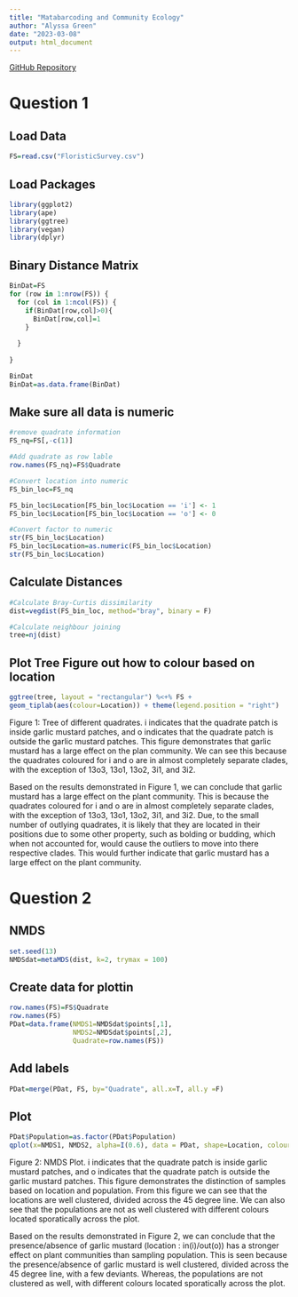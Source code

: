 ```yaml
---
title: "Matabarcoding and Community Ecology"
author: "Alyssa Green"
date: "2023-03-08"
output: html_document
---
```


[GitHub Repository](https://github.com/alyssagreen02/BIOL432-Metabarcoding.git)

# Question 1

## Load Data
```r
FS=read.csv("FloristicSurvey.csv")
```

## Load Packages
```r
library(ggplot2)
library(ape)
library(ggtree)
library(vegan)
library(dplyr)
```


## Binary Distance Matrix
```r
BinDat=FS
for (row in 1:nrow(FS)) {
  for (col in 1:ncol(FS)) {
    if(BinDat[row,col]>0){
      BinDat[row,col]=1
    }
    
  }
  
}

BinDat
BinDat=as.data.frame(BinDat)
```

## Make sure all data is numeric
```r
#remove quadrate information
FS_nq=FS[,-c(1)]

#Add quadrate as row lable
row.names(FS_nq)=FS$Quadrate

#Convert location into numeric
FS_bin_loc=FS_nq

FS_bin_loc$Location[FS_bin_loc$Location == 'i'] <- 1
FS_bin_loc$Location[FS_bin_loc$Location == 'o'] <- 0

#Convert factor to numeric
str(FS_bin_loc$Location)
FS_bin_loc$Location=as.numeric(FS_bin_loc$Location)
str(FS_bin_loc$Location)
```

## Calculate Distances
```r
#Calculate Bray-Curtis dissimilarity
dist=vegdist(FS_bin_loc, method="bray", binary = F)

#Calculate neighbour joining
tree=nj(dist)
```

## Plot Tree Figure out how to colour based on location
```r
ggtree(tree, layout = "rectangular") %<+% FS +
geom_tiplab(aes(colour=Location)) + theme(legend.position = "right")
```
Figure 1: Tree of different quadrates. i indicates that the quadrate patch is inside garlic mustard patches, and o indicates that the quadrate patch is outside the garlic mustard patches. This figure demonstrates that garlic mustard has a large effect on the plan community. We can see this because the quadrates coloured for i and o are in almost completely separate clades, with the exception of 13o3, 13o1, 13o2, 3i1, and 3i2.

Based on the results demonstrated in Figure 1, we can conclude that garlic mustard has a large effect on the plant community. This is because the quadrates coloured for i and o are in almost completely separate clades, with the exception of 13o3, 13o1, 13o2, 3i1, and 3i2. Due, to the small number of outlying quadrates, it is likely that they are located in their positions due to some other property, such as bolding or budding, which when not accounted for, would cause the outliers to move into there respective clades. This would further indicate that garlic mustard has a large effect on the plant community.

# Question 2

## NMDS
```r
set.seed(13)
NMDSdat=metaMDS(dist, k=2, trymax = 100)
```
## Create data for plottin
```r
row.names(FS)=FS$Quadrate
row.names(FS)
PDat=data.frame(NMDS1=NMDSdat$points[,1],
                NMDS2=NMDSdat$points[,2],
                Quadrate=row.names(FS))
```

## Add labels
```r
PDat=merge(PDat, FS, by="Quadrate", all.x=T, all.y =F)
```

## Plot
```r
PDat$Population=as.factor(PDat$Population)
qplot(x=NMDS1, NMDS2, alpha=I(0.6), data = PDat, shape=Location, colour=Population)+theme_bw()
```
Figure 2: NMDS Plot. i indicates that the quadrate patch is inside garlic mustard patches, and o indicates that the quadrate patch is outside the garlic mustard patches. This figure demonstrates the distinction of samples based on location and population. From this figure we can see that the locations are well clustered, divided across the 45 degree line. We can also see that the populations are not as well clustered with different colours located sporatically across the plot.


Based on the results demonstrated in Figure 2, we can conclude that the presence/absence of garlic mustard (location : in(i)/out(o)) has a stronger effect on plant communities than sampling population. This is seen because the presence/absence of garlic mustard is well clustered, divided across the 45 degree line, with a few deviants. Whereas, the populations are not clustered as well, with different colours located sporatically across the plot.

